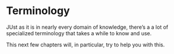 # Terminology {#sec-intro}

JUst as it is in nearly every domain of knowledge, there's a a lot of specialized terminology that takes a while to know and use. 

This next few chapters will, in particular, try to help you with this. 